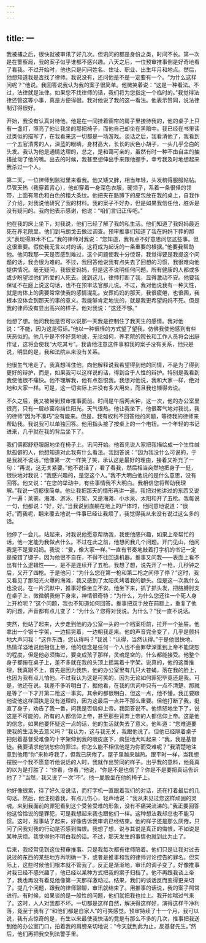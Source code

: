 ```yaml
---
---
---
```

title: 一
---



我被捕之后，很快就被审讯了好几次。但讯问的都是身份之类，时间不长。第一次是在警察局，我的案子似乎谁都不感兴趣。八天之后，一位预审推事倒是好奇地看了看我。不过开始时，他也只是问问姓名、住址、职业、出生年月和地点。然后，他想知道我是否找了律师。我说没有，还问他是不是一定要有一个。“为什么这样问呢？”他说。我回答说我认为我的案子很简单。他微笑着说：“这是一种看法。不过，法律就是法律。如果您不找律师的话，我们将为您指定一个临时的。”我觉得法律还管这等小事，真是方便得很。我对他说了我的这一看法。他表示赞同，说法律制订得很好。

开始，我没有认真对待他。他是在一间挂着窗帘的房子里接待我的，他的桌子上只有一盏灯，照亮了他让我坐的那把椅子，而他自己却坐在黑暗中。我已经在书里读过类似的描写了，在我看来这一切都是一场游戏。谈话之后，我看清他了，我看到一个五官清秀的人，深蓝的眼睛，身材高大，长长的灰色小胡子，一头几乎全白的头发。我认为他是通情达理的，总之，是和蔼可亲的，虽然有时一种不由自主的抽搐扯动了他的嘴。出去的时候，我甚至想伸出手来跟他握手，幸亏我及时地想起来我杀过一个人。

第二天，一位律师到监狱里来看我。他又矮又胖，相当年轻，头发梳得服服帖帖。尽管天热（我穿着背心），他却穿着一身深色衣服，硬领子，系着一条很怪的领带，上面有黑色和白色的粗大条纹。他把夹在胳膊下的皮包放在我的桌上，自我作了介绍，对我说他研究了我的材料。我的案子不好办，但是如果我信任他，胜诉是没有疑问的。我向他表示感谢，他说：“咱们言归正传吧。”

他在我的床上坐下，对我说，他们已经了解了我的私生活。他们知道了我妈妈最近死在养老院里。他们到马朗戈去做过调查。预审推事们知道了我在妈妈下葬的那天“表现得麻木不仁。”我的律师对我说：“您知道，我有点不好意思问您这些事。但这很重要。假使我无言以对的话，这将成为起诉的一条重要的根据。”他要我帮助他。他问我那一天是否感到难过，这个问题使我十分惊讶，我觉得要是我提这个问题的话，我会很为难的。不过，我回答他说我有点失去了回想的习惯，我很难向他提供情况。毫无疑问，我很爱妈妈，但是这不说明任何问题。所有健康的人都或多或少盼望过他们所爱的人死去。说到这儿，律师打断了我，显得激动不安。他要我保证不在庭上说这句话，也不在预审法官那儿说。不过，我对他说我有一种天性，就是肉体上的需要常常使我的感情混乱。安葬妈妈的那天，我很疲倦，也很困，我根本没体会到那天的事的意义。我能够肯定地说的，就是我更希望妈妈不死。但是我的律师没有显出高兴的样子。他对我说：“这还不够。”

他想了想。他问我他是否可以说那一天我是控制住了我天生的感情。我对他说：“不能，因为这是假话。”他以一种很怪的方式望了望我，仿佛我使他感到有些厌恶似的。他几乎是不怀好意地说，无论如何，养老院的院长和工作人员将会出庭作证，这将会使我“大吃其亏”。我请他注意这件事和我的案子没有关系，他只是说，明显的是，我和法院从来没有关系。

他很生气地走了。我真想叫住他，向他解释说我希望得到他的同情，不是为了得到更好的辩护，而是，如果我可以这样说的话，得到合乎人性的辩护。特别是我看到我使他很不痛快。他不理解我，他有点怨恨我。我想对他说，我和大家一样，绝对地和大家一样。可是，这一切实际上并没有多大用处，而且我也懒得去说。

不久之后，我又被带到预审推事面前。时间是午后两点钟，这一次，他的办公室里很亮，只有一层纱窗帘挡住阳光。天气很热。他让我坐下，他很客气地对我说，我的律师“因为不凑巧”没有能来。但是，我有权利不回答他的问题，等待我的律师来帮助我。我说我可以单独回答。他用指头接了按桌上的一个电钮。一个年轻的书记进来，几乎就在我的背后坐下了。

我们俩都舒舒服服地坐在椅子上。讯问开始。他首先说人家把我描绘成一个生性缄默孤僻的人，他想知道对此我有什么看法。我回答说：“因为我没什么可说的，于是我就不说话。”他像第一次一样笑了笑，承认这是最好的理由，接着又补充了一句：“再说，这无关紧要。”他不说话了，看了看我，然后相当突然地把身子一挺，很快地对我说：“我感兴趣的，是您这个人。”我不大明白他说的是什么意思，没有回答。他又说：“在您的举动中，有些事情我不大明白。我相信您将帮助我理解。”我说一切都很简单。他让我把那天的情形再讲一遍。我把对他讲过的东西又说了一遍：莱蒙、海滩、游泳、打架，又是海滩、小水泉、太阳和开了五枪。我每说一句，他都说：“好，好。”当我说到直躺在地上的尸体时，他同意地说道：“很好。”而我呢，翻来覆去地说一件事已经让我烦了，我觉得我从来没有说过这么多的话。

他停了一会儿，站起来，对我说他愿意帮助我，我使他感兴趣，如果上帝帮忙的话，他一定能为我做点什么。不过在此之前，他想问我几个问题。开门见山，他问我是不是爱妈妈。我说：“爱，像大家一样。”一直有节奏地敲着打字机的书记一定是按错了键子，因为他很不自在，不得不往回退机器。推事又问我——表面上看不出有什么逻辑性——，是不是连续开了五枪。我想了想，说先开了一枪，几秒钟之后，又开了四枪。于是他问：“为什么您在第一枪和第二枪之间停了停？”这时，我又看见了那阳光火爆的海滩，我又感到了太阳炙烤着我的额头。但是这一次我什么也没说。在一片沉默中，推事好像坐立不安。他坐下来，抓了抓头发，把胳膊肘支在桌子上，微微朝我俯下身来，神情很奇特：“为什么，为什么您还往一个死人身上开枪呢？”这个问题，我也不知道如何回答。推事把双手放在前额上，重复了他的问题，声音都有点儿变了：“为什么？您得对我说。为什么？”我一直不说话。

突然，他站了起来，大步走到他的办公室一头的一个档案柜前，拉开一个抽屉。他拿出一个银十字架，一边摇晃着，一边朝我走来。他的声音完全变了，几乎是颤抖地大声问我：“这件东西，您认得吗？”我说：“认得，当然认得。”于是他很快地、热情洋溢地说他相信上帝，他的信念是任何一个人也不会罪孽深重到上帝不能饶恕的程度，但是他必须悔过，要变成孩子那样，灵魂是空的，什么都能接受。他整个身子都俯在桌子上，差不多就在我的头顶上摇晃着十字架。说真的，他的这番推理，我真跟不上，首先是因为我热，他的办公室里有几只大苍蝇，落在我的脸上，也因为我有点儿怕他。不过我认为这是可笑的，因为无论如何罪犯毕竟还是我。可是，他还在说。我差不多听明白了，据他看，在我的供词中只有一点不清楚，那就是等了一下才开第二枪这一事实。其余的都很明白，但这一点，他不懂。我正要跟他说他这样固执是没有道理的，因为这最后一点并不那么重要。但他打断了我，挺直了身子，劝告了我一番，问我是否信仰上帝。我回答说不。他愤怒地坐下了，说这是不可能的，所有的人都信仰上帝，甚至那些背弃上帝的人都信仰上帝。这是他的信念，如果他要怀疑这一点的话，他的生活就失去了意义。他叫道：“您难道要使我的生活失去意义吗？”我认为，这与我无关，我跟他说了。但他已经隔着桌子把刻着基督受难像的十字架伸到我的眼皮底下，疯狂地大叫起来：“我，我是基督徒。我要请求他饶恕你的罪过。你怎么能不相信他是为你而受难呢？”我清楚地注意到他用“你”来称呼我了，但我已厌倦了。屋子里越来越热。跟平时一样，当我想摆脱一个我不愿意听他说话的人时，我就作出赞同的样子。出乎我的意料，他竟真的以为是打胜了：“你看，你看，”他说，“你是不是也信了？你是不是要把真话告诉他了？”当然，我又说了一次“不”。他一屁股坐在他的椅子上。

他好像很累，待了好久没说话，而打字机一直跟着我们的对话，还在打着最后的几句话。然后，他注视着我，有点儿伤心，轻声地说：“我从未见过您这样顽固的灵魂。来到我面前的罪犯看到这个受苦受难的形象，没有不痛哭流涕的。”我正要回答他这恰恰说的是罪犯，可是我想起来我也跟他们一样。这种想法我却总也不能习惯。这时，推事站了起来，好像告诉我审讯已经结束。他的样子还是那么厌倦，只问了问我对我的行动是否感到悔恨。我想了想，说与其说是真正的悔恨，不如说是某种厌烦。我觉得他不明白我的话。不过，那天发生的事情也就到此为止了。

后来，我经常见到这位预审推事。只是我每次都有律师陪着。他们只是让我对过去说过的东西的某些地方再明确一下，或者是推事和我的律师讨论控告的罪名。但实际上，这些时候他们根本就不管我了。反正是渐渐地，审讯的调子变了。好像推事对我已经不感兴趣了，他已经以某种方式把我的案子归档了。他不再跟我谈上帝了，我也再没有看见他像第一天那样激动过。结果，我们的谈话反而变得更亲切了。提几个问题，跟我的律师聊聊，审讯就结束了。用推事的话说，我的案子照常进行。有时候，如果谈的是一般性的问题，他们就把我也拉上。我开始喘过气来了。这时，人人对我都不坏。一切都是这样自然，解决得这样好，演得这样干净利落，竟至于我有了“和他们都是自家人”的可笑感觉。预审持续了十一个月，我可以说，我有点惊奇的是，有生以来最使我快活的竟是有那么不多的几次，推事把我送到他的办公室门口，拍着我的肩膀亲切地说：“今天就到此为止，反基督先生。”然后，他们再把我交到法警手里。